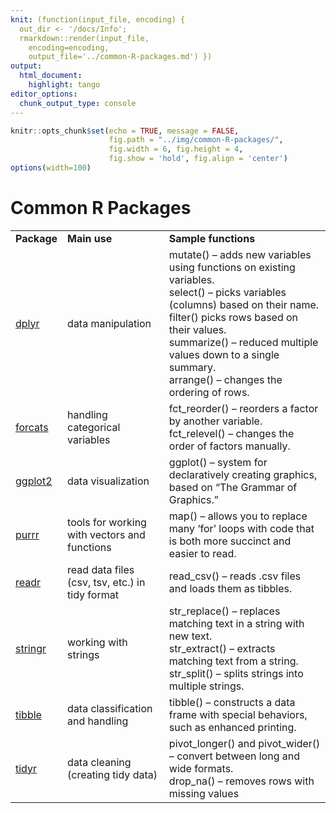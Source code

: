 ```yaml
---
knit: (function(input_file, encoding) {
  out_dir <- '/docs/Info';
  rmarkdown::render(input_file,
    encoding=encoding,
    output_file='../common-R-packages.md') })
output:
  html_document:
    highlight: tango
editor_options:
  chunk_output_type: console
---
```


```r
knitr::opts_chunk$set(echo = TRUE, message = FALSE,
                      fig.path = "../img/common-R-packages/",
                      fig.width = 6, fig.height = 4,
                      fig.show = 'hold', fig.align = 'center')
options(width=100)
```

# Common R Packages

<table style="width:100%">
  <tbody>
    <tr>
      <td><b>Package</b></td>
      <td><b>Main use</b></td>
      <td><b>Sample functions</b></td>
    </tr>
    <tr>
      <td><a href="https://dplyr.tidyverse.org/">dplyr</a></td>
      <td>data manipulation</td>
      <td>mutate() – adds new variables using functions on existing variables.<br>
select() – picks variables (columns) based on their name.<br>
filter() picks rows based on their values.<br>
summarize() – reduced multiple values down to a single summary.<br>
arrange() – changes the ordering of rows.</td>
    </tr>
    <tr>
      <td><a href="https://forcats.tidyverse.org/">forcats</a></td>
      <td>handling categorical variables</td>
      <td>fct_reorder() – reorders a factor by another variable.<br>
fct_relevel() – changes the order of factors manually.
</td>
    </tr>
    <tr>
      <td><a href="https://ggplot2.tidyverse.org/">ggplot2</a></td>
      <td>data visualization</td>
      <td>ggplot() – system for declaratively creating graphics, based on “The Grammar of Graphics.”</td>
    </tr>
    <tr>
      <td><a href="https://purrr.tidyverse.org/">purrr</a></td>
      <td>tools for working with vectors and functions</td>
      <td>map() – allows you to replace many ‘for’ loops with code that is both more succinct and easier to read.</td>
    </tr>
    <tr>
      <td><a href="https://readr.tidyverse.org/">readr</a></td>
      <td>read data files (csv, tsv, etc.) in tidy format</td>
      <td>read_csv() – reads .csv files and loads them as tibbles.</td>
    </tr>
    <tr>
      <td><a href="https://stringr.tidyverse.org/">stringr</a></td>
      <td>working with strings</td>
      <td>str_replace() – replaces matching text in a string with new text.<br>
str_extract() – extracts matching text from a string.<br>
str_split() – splits strings into multiple strings.
</td>
    </tr>
    <tr>
      <td><a href="https://tibble.tidyverse.org/">tibble</a></td>
      <td>data classification and handling</td>
      <td>tibble() – constructs a data frame with special behaviors, such as enhanced printing.</td>
    </tr>
    <tr>
      <td><a href="https://tidyr.tidyverse.org/">tidyr</a></td>
      <td>data cleaning (creating tidy data)</td>
      <td>pivot_longer() and pivot_wider() – convert between long and wide formats.<br>
drop_na() – removes rows with missing values
</td>
    </tr>
  </tbody>
</table>